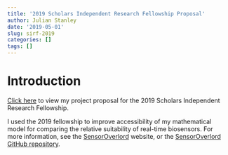 ```yaml
---
title: '2019 Scholars Independent Research Fellowship Proposal'
author: Julian Stanley 
date: '2019-05-01'
slug: sirf-2019
categories: []
tags: []
---
```


# Introduction

[Click here](https://github.com/julianstanley/julianstanley.com/raw/master/content/resources/SIRF_2019.pdf)
to view my project proposal for the 2019 Scholars Independent Research Fellowship.

I used the 2019 fellowship to improve accessibility of my mathematical model for comparing the relative suitability of
real-time biosensors. For more information, see the [SensorOverlord](https://sensoroverlord.org) website,
or the [SensorOverlord GitHub repository](https://github.com/julianstanley/sensorOverlord).